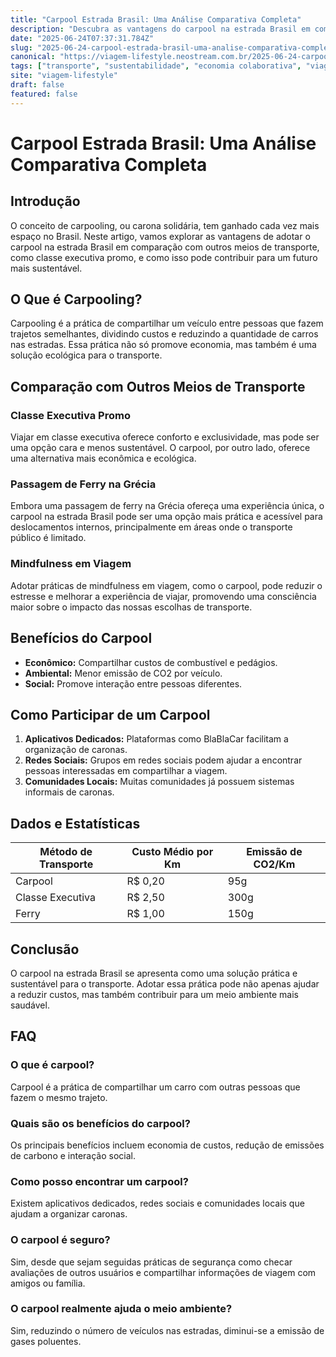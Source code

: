 ```yaml
---
title: "Carpool Estrada Brasil: Uma Análise Comparativa Completa"
description: "Descubra as vantagens do carpool na estrada Brasil em comparação com outros meios de transporte, com foco em economia e sustentabilidade."
date: "2025-06-24T07:37:31.784Z"
slug: "2025-06-24-carpool-estrada-brasil-uma-analise-comparativa-completa"
canonical: "https://viagem-lifestyle.neostream.com.br/2025-06-24-carpool-estrada-brasil-uma-analise-comparativa-completa"
tags: ["transporte", "sustentabilidade", "economia colaborativa", "viagem", "carpool"]
site: "viagem-lifestyle"
draft: false
featured: false
---
```


# Carpool Estrada Brasil: Uma Análise Comparativa Completa

## Introdução
O conceito de carpooling, ou carona solidária, tem ganhado cada vez mais espaço no Brasil. Neste artigo, vamos explorar as vantagens de adotar o carpool na estrada Brasil em comparação com outros meios de transporte, como classe executiva promo, e como isso pode contribuir para um futuro mais sustentável.

## O Que é Carpooling?
Carpooling é a prática de compartilhar um veículo entre pessoas que fazem trajetos semelhantes, dividindo custos e reduzindo a quantidade de carros nas estradas. Essa prática não só promove economia, mas também é uma solução ecológica para o transporte.

## Comparação com Outros Meios de Transporte

### Classe Executiva Promo
Viajar em classe executiva oferece conforto e exclusividade, mas pode ser uma opção cara e menos sustentável. O carpool, por outro lado, oferece uma alternativa mais econômica e ecológica.

### Passagem de Ferry na Grécia
Embora uma passagem de ferry na Grécia ofereça uma experiência única, o carpool na estrada Brasil pode ser uma opção mais prática e acessível para deslocamentos internos, principalmente em áreas onde o transporte público é limitado.

### Mindfulness em Viagem
Adotar práticas de mindfulness em viagem, como o carpool, pode reduzir o estresse e melhorar a experiência de viajar, promovendo uma consciência maior sobre o impacto das nossas escolhas de transporte.

## Benefícios do Carpool
- **Econômico:** Compartilhar custos de combustível e pedágios.
- **Ambiental:** Menor emissão de CO2 por veículo.
- **Social:** Promove interação entre pessoas diferentes.

## Como Participar de um Carpool
1. **Aplicativos Dedicados:** Plataformas como BlaBlaCar facilitam a organização de caronas.
2. **Redes Sociais:** Grupos em redes sociais podem ajudar a encontrar pessoas interessadas em compartilhar a viagem.
3. **Comunidades Locais:** Muitas comunidades já possuem sistemas informais de caronas.

## Dados e Estatísticas
| Método de Transporte | Custo Médio por Km | Emissão de CO2/Km |
|----------------------|-------------------|-----------------|
| Carpool              | R$ 0,20           | 95g             |
| Classe Executiva     | R$ 2,50           | 300g            |
| Ferry                | R$ 1,00           | 150g            |

## Conclusão
O carpool na estrada Brasil se apresenta como uma solução prática e sustentável para o transporte. Adotar essa prática pode não apenas ajudar a reduzir custos, mas também contribuir para um meio ambiente mais saudável.

## FAQ

### O que é carpool?
Carpool é a prática de compartilhar um carro com outras pessoas que fazem o mesmo trajeto.

### Quais são os benefícios do carpool?
Os principais benefícios incluem economia de custos, redução de emissões de carbono e interação social.

### Como posso encontrar um carpool?
Existem aplicativos dedicados, redes sociais e comunidades locais que ajudam a organizar caronas.

### O carpool é seguro?
Sim, desde que sejam seguidas práticas de segurança como checar avaliações de outros usuários e compartilhar informações de viagem com amigos ou família.

### O carpool realmente ajuda o meio ambiente?
Sim, reduzindo o número de veículos nas estradas, diminui-se a emissão de gases poluentes.
